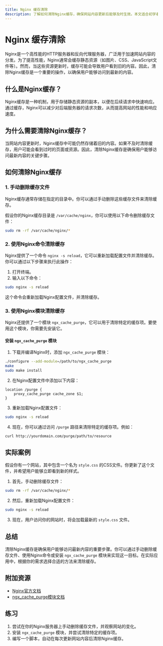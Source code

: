```yaml
---
title: Nginx 缓存清除
description: 了解如何清除Nginx缓存，确保网站内容更新后能够及时生效。本文适合初学者，包含详细的步骤和实际案例。
---
```


# Nginx 缓存清除

Nginx是一个高性能的HTTP服务器和反向代理服务器，广泛用于加速网站内容的分发。为了提高性能，Nginx通常会缓存静态资源（如图片、CSS、JavaScript文件等）。然而，当这些资源更新时，缓存可能会导致用户看到旧的内容。因此，清除Nginx缓存是一个重要的操作，以确保用户能够访问到最新的内容。

## 什么是Nginx缓存？

Nginx缓存是一种机制，用于存储静态资源的副本，以便在后续请求中快速响应。通过缓存，Nginx可以减少对后端服务器的请求次数，从而提高网站的性能和响应速度。

## 为什么需要清除Nginx缓存？

当网站内容更新时，Nginx缓存中可能仍然存储着旧的内容。如果不及时清除缓存，用户可能会看到过时的页面或资源。因此，清除Nginx缓存是确保用户能够访问最新内容的关键步骤。

## 如何清除Nginx缓存

### 1. 手动删除缓存文件

Nginx缓存通常存储在指定的目录中。你可以通过手动删除这些缓存文件来清除缓存。

假设你的Nginx缓存目录是 `/var/cache/nginx`，你可以使用以下命令删除缓存文件：

```bash
sudo rm -rf /var/cache/nginx/*
```

### 2. 使用Nginx命令清除缓存

Nginx提供了一个命令 `nginx -s reload`，它可以重新加载配置文件并清除缓存。你可以通过以下步骤来执行此操作：

1. 打开终端。
2. 输入以下命令：

```bash
sudo nginx -s reload
```

这个命令会重新加载Nginx配置文件，并清除缓存。

### 3. 使用Nginx模块清除缓存

Nginx还提供了一个模块 `ngx_cache_purge`，它可以用于清除特定的缓存项。要使用这个模块，你需要先安装它。

#### 安装 `ngx_cache_purge` 模块

1. 下载并编译Nginx时，添加 `ngx_cache_purge` 模块：

```bash
./configure --add-module=/path/to/ngx_cache_purge
make
sudo make install
```

2. 在Nginx配置文件中添加以下内容：

```nginx
location /purge {
    proxy_cache_purge cache_zone $1;
}
```

3. 重新加载Nginx配置文件：

```bash
sudo nginx -s reload
```

4. 现在，你可以通过访问 `/purge` 路径来清除特定的缓存项。例如：

```bash
curl http://yourdomain.com/purge/path/to/resource
```

## 实际案例

假设你有一个网站，其中包含一个名为 `style.css` 的CSS文件。你更新了这个文件，并希望用户能够立即看到新的样式。

1. 首先，手动删除缓存文件：

```bash
sudo rm -rf /var/cache/nginx/*
```

2. 然后，重新加载Nginx配置文件：

```bash
sudo nginx -s reload
```

3. 现在，用户访问你的网站时，将会加载最新的 `style.css` 文件。

## 总结

清除Nginx缓存是确保用户能够访问最新内容的重要步骤。你可以通过手动删除缓存文件、使用Nginx命令或安装 `ngx_cache_purge` 模块来实现这一目标。在实际应用中，根据你的需求选择合适的方法来清除缓存。

## 附加资源

- [Nginx官方文档](https://nginx.org/en/docs/)
- [ngx_cache_purge模块文档](https://github.com/FRiCKLE/ngx_cache_purge)

## 练习

1. 尝试在你的Nginx服务器上手动删除缓存文件，并观察网站的变化。
2. 安装 `ngx_cache_purge` 模块，并尝试清除特定的缓存项。
3. 编写一个脚本，自动在每次更新网站内容后清除Nginx缓存。